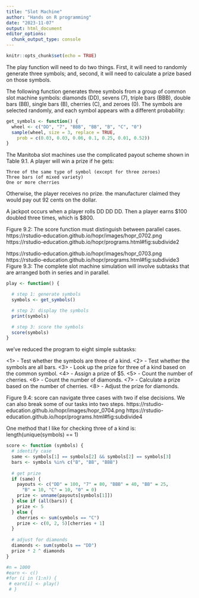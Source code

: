 ```yaml
---
title: "Slot Machine"
author: "Hands on R programming"
date: "2023-11-07"
output: html_document
editor_options: 
  chunk_output_type: console
---
```


```r
knitr::opts_chunk$set(echo = TRUE)
```

The play function will need to do two things. 
First, it will need to randomly generate three symbols; and, 
second, it will need to calculate a prize based on those symbols.

The following function generates three symbols from a group of common slot machine symbols: 
diamonds (DD), sevens (7), triple bars (BBB), double bars (BB), single bars (B), cherries (C), and zeroes (0).
The symbols are selected randomly, and each symbol appears with a different probability:

```r
get_symbols <- function() {
  wheel <- c("DD", "7", "BBB", "BB", "B", "C", "0")
  sample(wheel, size = 3, replace = TRUE, 
    prob = c(0.03, 0.03, 0.06, 0.1, 0.25, 0.01, 0.52))
}
```

The Manitoba slot machines use the complicated payout scheme shown in Table 9.1. A player will win a prize if he gets:

    Three of the same type of symbol (except for three zeroes)
    Three bars (of mixed variety)
    One or more cherries

Otherwise, the player receives no prize.
the manufacturer claimed they would pay out 92 cents on the dollar. 

A jackpot occurs when a player rolls DD DD DD. Then a player earns $100 doubled three times, which is $800.

Figure 9.2: The score function must distinguish between parallel cases. 
https://rstudio-education.github.io/hopr/images/hopr_0702.png
https://rstudio-education.github.io/hopr/programs.html#fig:subdivide2

https://rstudio-education.github.io/hopr/images/hopr_0703.png
https://rstudio-education.github.io/hopr/programs.html#fig:subdivide3
Figure 9.3: The complete slot machine simulation will involve subtasks that are arranged both in series and in parallel. 

```r
play <- function() {

  # step 1: generate symbols
  symbols <- get_symbols()

  # step 2: display the symbols
  print(symbols)

  # step 3: score the symbols
  score(symbols)
}

```

 we’ve reduced the program to eight simple subtasks:

<1> - Test whether the symbols are three of a kind.
<2> - Test whether the symbols are all bars.
<3> - Look up the prize for three of a kind based on the common symbol.
<4> - Assign a prize of $5.
<5> - Count the number of cherries.
<6> - Count the number of diamonds.
<7> - Calculate a prize based on the number of cherries.
<8> - Adjust the prize for diamonds.

Figure 9.4: score can navigate three cases with two if else decisions. We can also break some of our tasks into two steps. 
https://rstudio-education.github.io/hopr/images/hopr_0704.png
https://rstudio-education.github.io/hopr/programs.html#fig:subdivide4

 One method that I like for checking three of a kind is:
length(unique(symbols) == 1)

```r
score <- function (symbols) {
  # identify case
  same <- symbols[1] == symbols[2] && symbols[2] == symbols[3]
  bars <- symbols %in% c("B", "BB", "BBB")
  
  # get prize
  if (same) {
    payouts <- c("DD" = 100, "7" = 80, "BBB" = 40, "BB" = 25, 
      "B" = 10, "C" = 10, "0" = 0)
    prize <- unname(payouts[symbols[1]])
  } else if (all(bars)) {
    prize <- 5
  } else {
    cherries <- sum(symbols == "C")
    prize <- c(0, 2, 5)[cherries + 1]
  }
  
  # adjust for diamonds
  diamonds <- sum(symbols == "DD")
  prize * 2 ^ diamonds
}
```

```r
#n = 1000
#earn <- c()
#for (i in (1:n)) {
 # earn[i] <- play()
 # }
```


